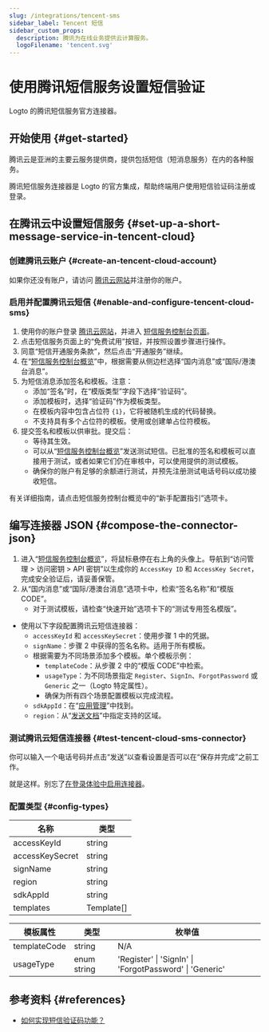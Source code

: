 ```yaml
---
slug: /integrations/tencent-sms
sidebar_label: Tencent 短信
sidebar_custom_props:
  description: 腾讯为在线业务提供云计算服务。
  logoFilename: 'tencent.svg'
---
```



# 使用腾讯短信服务设置短信验证

Logto 的腾讯短信服务官方连接器。

<GuideTip />

## 开始使用 \{#get-started}

腾讯云是亚洲的主要云服务提供商，提供包括短信（短消息服务）在内的各种服务。

腾讯短信服务连接器是 Logto 的官方集成，帮助终端用户使用短信验证码注册或登录。

## 在腾讯云中设置短信服务 \{#set-up-a-short-message-service-in-tencent-cloud}

### 创建腾讯云账户 \{#create-an-tencent-cloud-account}

如果你还没有账户，请访问 [腾讯云网站](https://cloud.tencent.com/)并注册你的账户。

### 启用并配置腾讯云短信 \{#enable-and-configure-tencent-cloud-sms}

1. 使用你的账户登录 [腾讯云网站](https://cloud.tencent.com/)，并进入 [短信服务控制台页面](https://cloud.tencent.com/product/sms)。
2. 点击短信服务页面上的“免费试用”按钮，并按照设置步骤进行操作。
3. 同意“短信开通服务条款”，然后点击“开通服务”继续。
4. 在“[短信服务控制台概览](https://console.cloud.tencent.com/smsv2)”中，根据需要从侧边栏选择“国内消息”或“国际/港澳台消息”。
5. 为短信消息添加签名和模板。注意：
   - 添加“签名”时，在“模版类型”字段下选择“验证码”。
   - 添加模板时，选择“验证码”作为模板类型。
   - 在模板内容中包含占位符 `{1}`，它将被随机生成的代码替换。
   - 不支持具有多个占位符的模板。使用或创建单占位符模板。
6. 提交签名和模板以供审批。提交后：
   - 等待其生效。
   - 可以从“[短信服务控制台概览](https://console.cloud.tencent.com/smsv2)”发送测试短信。已批准的签名和模板可以直接用于测试，或者如果它们仍在审核中，可以使用提供的测试模板。
   - 确保你的账户有足够的余额进行测试，并预先注册测试电话号码以成功接收短信。

有关详细指南，请点击短信服务控制台概览中的“新手配置指引”选项卡。

## 编写连接器 JSON \{#compose-the-connector-json}

1. 进入“[短信服务控制台概览](https://console.cloud.tencent.com/smsv2)”，将鼠标悬停在右上角的头像上。导航到“访问管理 > 访问密钥 > API 密钥”以生成你的 `AccessKey ID` 和 `AccessKey Secret`，完成安全验证后，请妥善保管。
2. 从“国内消息”或“国际/港澳台消息”选项卡中，检索“签名名称”和“模版 CODE”。
   - 对于测试模板，请检查“快速开始”选项卡下的“测试专用签名模版”。

- 使用以下字段配置腾讯云短信连接器：
  - `accessKeyId` 和 `accessKeySecret`：使用步骤 1 中的凭据。
  - `signName`：步骤 2 中获得的签名名称。适用于所有模板。
  - 根据需要为不同场景添加多个模板。单个模板示例：
    - `templateCode`：从步骤 2 中的“模版 CODE”中检索。
    - `usageType`：为不同场景指定 `Register`、`SignIn`、`ForgotPassword` 或 `Generic` 之一（Logto 特定属性）。
    - 确保为所有四个场景配置模板以完成流程。
  - `sdkAppId`：在“[应用管理](https://console.cloud.tencent.com/smsv2/app-manage)”中找到。
  - `region`：从“[发送文档](https://cloud.tencent.com/document/api/382/52071#.E5.9C.B0.E5.9F.9F.E5.88.97.E8.A1.A8)”中指定支持的区域。

### 测试腾讯云短信连接器 \{#test-tencent-cloud-sms-connector}

你可以输入一个电话号码并点击“发送”以查看设置是否可以在“保存并完成”之前工作。

就是这样。别忘了[在登录体验中启用连接器](/connectors/sms-connectors#enable-phone-number-sign-up-or-sign-in)。

### 配置类型 \{#config-types}

| 名称            | 类型       |
| --------------- | ---------- |
| accessKeyId     | string     |
| accessKeySecret | string     |
| signName        | string     |
| region          | string     |
| sdkAppId        | string     |
| templates       | Template[] |

| 模板属性     | 类型        | 枚举值                                                  |
| ------------ | ----------- | ------------------------------------------------------- |
| templateCode | string      | N/A                                                     |
| usageType    | enum string | 'Register' \| 'SignIn' \| 'ForgotPassword' \| 'Generic' |

## 参考资料 \{#references}

- [如何实现短信验证码功能？](https://cloud.tencent.com/document/product/382/43070)
